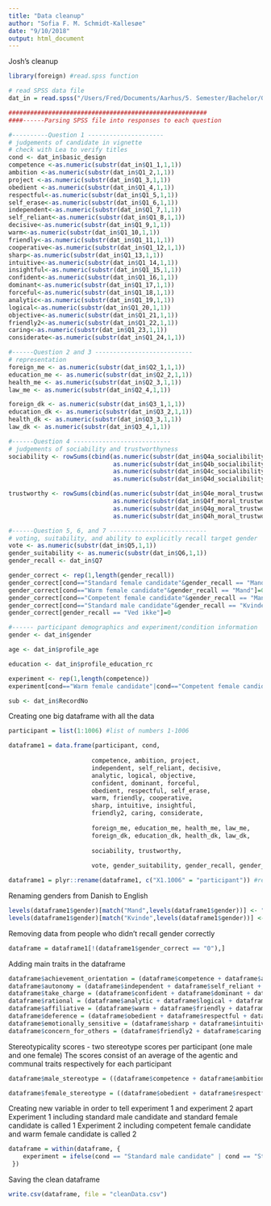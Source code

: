 ```yaml
---
title: "Data cleanup"
author: "Sofia F. M. Schmidt-Kallesøe"
date: "9/10/2018"
output: html_document
---
```


Josh's cleanup
```r

library(foreign) #read.spss function

# read SPSS data file
dat_in = read.spss("/Users/Fred/Documents/Aarhus/5. Semester/Bachelor/Gender in politics data/DK2017_Lea.sav")

#######################################################
####------Parsing SPSS file into responses to each question

#----------Question 1 ---------------------
# judgements of candidate in vignette
# check with Lea to verify titles
cond <- dat_in$basic_design
competence <-as.numeric(substr(dat_in$Q1_1,1,1))
ambition <-as.numeric(substr(dat_in$Q1_2,1,1))
project <-as.numeric(substr(dat_in$Q1_3,1,1))
obedient <-as.numeric(substr(dat_in$Q1_4,1,1))
respectful<-as.numeric(substr(dat_in$Q1_5,1,1))
self_erase<-as.numeric(substr(dat_in$Q1_6,1,1))
independent<-as.numeric(substr(dat_in$Q1_7,1,1))
self_reliant<-as.numeric(substr(dat_in$Q1_8,1,1))
decisive<-as.numeric(substr(dat_in$Q1_9,1,1))
warm<-as.numeric(substr(dat_in$Q1_10,1,1))
friendly<-as.numeric(substr(dat_in$Q1_11,1,1))
cooperative<-as.numeric(substr(dat_in$Q1_12,1,1))
sharp<-as.numeric(substr(dat_in$Q1_13,1,1))
intuitive<-as.numeric(substr(dat_in$Q1_14,1,1))
insightful<-as.numeric(substr(dat_in$Q1_15,1,1))
confident<-as.numeric(substr(dat_in$Q1_16,1,1))
dominant<-as.numeric(substr(dat_in$Q1_17,1,1))
forceful<-as.numeric(substr(dat_in$Q1_18,1,1))
analytic<-as.numeric(substr(dat_in$Q1_19,1,1))
logical<-as.numeric(substr(dat_in$Q1_20,1,1))
objective<-as.numeric(substr(dat_in$Q1_21,1,1))
friendly2<-as.numeric(substr(dat_in$Q1_22,1,1))
caring<-as.numeric(substr(dat_in$Q1_23,1,1))
considerate<-as.numeric(substr(dat_in$Q1_24,1,1))

#------Question 2 and 3 ---------------------------
# representation
foreign_me <- as.numeric(substr(dat_in$Q2_1,1,1))
education_me <- as.numeric(substr(dat_in$Q2_2,1,1))
health_me <- as.numeric(substr(dat_in$Q2_3,1,1))
law_me <- as.numeric(substr(dat_in$Q2_4,1,1))

foreign_dk <- as.numeric(substr(dat_in$Q3_1,1,1))
education_dk <- as.numeric(substr(dat_in$Q3_2,1,1))
health_dk <- as.numeric(substr(dat_in$Q3_3,1,1))
law_dk <- as.numeric(substr(dat_in$Q3_4,1,1))

#------Question 4 ---------------------------
# judgements of sociability and trustworthyness
sociability <- rowSums(cbind(as.numeric(substr(dat_in$Q4a_socialibility,1,1)),
                             as.numeric(substr(dat_in$Q4b_socialibility,1,1)),
                             as.numeric(substr(dat_in$Q4c_socialibility,1,1)),
                             as.numeric(substr(dat_in$Q4d_socialibility,1,1))))

trustworthy <- rowSums(cbind(as.numeric(substr(dat_in$Q4e_moral_trustworthy,1,1)),
                             as.numeric(substr(dat_in$Q4f_moral_trustworthy,1,1)),
                             as.numeric(substr(dat_in$Q4g_moral_trustworthy,1,1)),
                             as.numeric(substr(dat_in$Q4h_moral_trustworthy,1,1))))

#------Question 5, 6, and 7 ---------------------------
# voting, suitability, and ability to explicitly recall target gender
vote <- as.numeric(substr(dat_in$Q5,1,1))
gender_suitability <- as.numeric(substr(dat_in$Q6,1,1))
gender_recall <- dat_in$Q7

gender_correct <- rep(1,length(gender_recall))
gender_correct[cond=="Standard female candidate"&gender_recall == "Mand"]=0
gender_correct[cond=="Warm female candidate"&gender_recall == "Mand"]=0
gender_correct[cond=="Competent female candidate"&gender_recall == "Mand"]=0
gender_correct[cond=="Standard male candidate"&gender_recall == "Kvinde"]=0
gender_correct[gender_recall == "Ved ikke"]=0

#------ participant demographics and experiment/condition information
gender <- dat_in$gender

age <- dat_in$profile_age

education <- dat_in$profile_education_rc

experiment <- rep(1,length(competence))
experiment[cond=="Warm female candidate"|cond=="Competent female candidate"] <- 2

sub <- dat_in$RecordNo


```

Creating one big dataframe with all the data
```r

participant = list(1:1006) #list of numbers 1-1006

dataframe1 = data.frame(participant, cond, 
                       
                       competence, ambition, project, 
                       independent, self_reliant, decisive, 
                       analytic, logical, objective,
                       confident, dominant, forceful,
                       obedient, respectful, self_erase,  
                       warm, friendly, cooperative, 
                       sharp, intuitive, insightful,  
                       friendly2, caring, considerate, 
                       
                       foreign_me, education_me, health_me, law_me,
                       foreign_dk, education_dk, health_dk, law_dk,
                       
                       sociability, trustworthy,
                       
                       vote, gender_suitability, gender_recall, gender_correct, gender, age, education)

dataframe1 = plyr::rename(dataframe1, c("X1.1006" = "participant")) #renaming participant column

```


Renaming genders from Danish to English 
```r

levels(dataframe1$gender)[match("Mand",levels(dataframe1$gender))] <- "Male"
levels(dataframe1$gender)[match("Kvinde",levels(dataframe1$gender))] <- "Female"

```


Removing data from people who didn't recall gender correctly 
```r

dataframe = dataframe1[!(dataframe1$gender_correct == "0"),]

```


Adding main traits in the dataframe 
```r

dataframe$achievement_orientation = (dataframe$competence + dataframe$ambition + dataframe$project)/3
dataframe$autonomy = (dataframe$independent + dataframe$self_reliant + dataframe$decisive)/3
dataframe$take_charge = (dataframe$confident + dataframe$dominant + dataframe$forceful)/3
dataframe$rational = (dataframe$analytic + dataframe$logical + dataframe$objective)/3
dataframe$affiliative = (dataframe$warm + dataframe$friendly + dataframe$cooperative)/3
dataframe$deference = (dataframe$obedient + dataframe$respectful + dataframe$self_erase)/3
dataframe$emotionally_sensitive = (dataframe$sharp + dataframe$intuitive + dataframe$insightful)/3
dataframe$concern_for_others = (dataframe$friendly2 + dataframe$caring + dataframe$considerate)/3

```


Stereotypicality scores - two stereotype scores per participant (one male and one female)
The scores consist of an average of the agentic and communal traits respectively for each participant 
```r

dataframe$male_stereotype = ((dataframe$competence + dataframe$ambition + dataframe$project + dataframe$independent + dataframe$self_reliant + dataframe$decisive + dataframe$confident + dataframe$dominant + dataframe$forceful + dataframe$analytic + dataframe$logical + dataframe$objective)/12)

dataframe$female_stereotype = ((dataframe$obedient + dataframe$respectful+ dataframe$self_erase + dataframe$warm + dataframe$friendly + dataframe$cooperative + dataframe$sharp + dataframe$intuitive + dataframe$insightful + dataframe$friendly + dataframe$caring + dataframe$considerate)/12)

```


Creating new variable in order to tell experiment 1 and experiment 2 apart 
Experiment 1 including standard male candidate and standard female candidate is called 1
Experiment 2 including competent female candidate and warm female candidate is called 2 
```r

dataframe = within(dataframe, {
    experiment = ifelse(cond == "Standard male candidate" | cond == "Standard female candidate", 1, 2)
 })

```


Saving the clean dataframe 
```r

write.csv(dataframe, file = "cleanData.csv")

```

